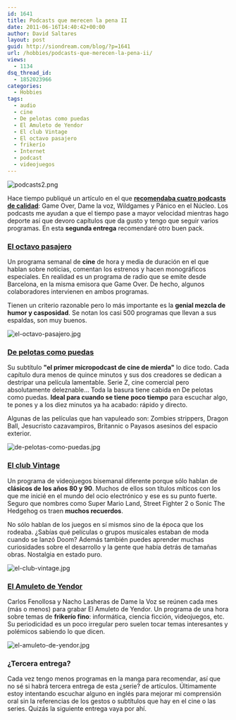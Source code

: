 ```yaml
---
id: 1641
title: Podcasts que merecen la pena II
date: 2011-06-16T14:40:42+00:00
author: David Saltares
layout: post
guid: http://siondream.com/blog/?p=1641
url: /hobbies/podcasts-que-merecen-la-pena-ii/
views:
  - 1134
dsq_thread_id:
  - 1852023966
categories:
  - Hobbies
tags:
  - audio
  - cine
  - De pelotas como puedas
  - El Amuleto de Yendor
  - El club Vintage
  - El octavo pasajero
  - frikerío
  - Internet
  - podcast
  - videojuegos
---
```


![podcasts2.png](/img/wp/podcasts2.webp)

Hace tiempo publiqué un artículo en el que **[recomendaba cuatro podcasts de calidad](/ocio/internet/podcasts-que-merecen-la-pena/ 'Podcasts que merecen la pena')**: Game Over, Dame la voz, Wildgames y Pánico en el Núcleo. Los podcasts me ayudan a que el tiempo pase a mayor velocidad mientras hago deporte así que devoro capítulos que da gusto y tengo que seguir varios programas. En esta **segunda entrega** recomendaré otro buen pack.

### [El octavo pasajero](http://www.octavopasajero.com/)

Un programa semanal de **cine** de hora y media de duración en el que hablan sobre noticias, comentan los estrenos y hacen monográficos especiales. En realidad es un programa de radio que se emite desde Barcelona, en la misma emisora que Game Over. De hecho, algunos colaboradores intervienen en ambos programas.

Tienen un criterio razonable pero lo más importante es la **genial mezcla de humor y casposidad**. Se notan los casi 500 programas que llevan a sus espaldas, son muy buenos.

![el-octavo-pasajero.jpg](/img/wp/el-octavo-pasajero.webp)

### [De pelotas como puedas](http://depelotascomopuedas.com/)

Su subtítulo **"el primer micropodcast de cine de mierda"** lo dice todo. Cada capítulo dura menos de quince minutos y sus dos creadores se dedican a destripar una película lamentable. Serie Z, cine comercial pero absolutamente deleznable… Toda la basura tiene cabida en De pelotas como puedas. **Ideal para cuando se tiene poco tiempo** para escuchar algo, te pones y a los diez minutos ya ha acabado: rápido y directo.

Algunas de las películas que han vapuleado son: Zombies strippers, Dragon Ball, Jesucristo cazavampiros, Britannic o Payasos asesinos del espacio exterior.

![de-pelotas-como-puedas.jpg](/img/wp/de-pelotas-como-puedas.webp)

### [El club Vintage](http://www.ivoox.com/podcast-club-vintage-videojuegos-clasicos-80-s_sq_f18511_1.html)

Un programa de videojuegos bisemanal diferente porque sólo hablan de **clásicos de los años 80 y 90**. Muchos de ellos son títulos míticos con los que me inicié en el mundo del ocio electrónico y ese es su punto fuerte. Seguro que nombres como Super Mario Land, Street Fighter 2 o Sonic The Hedgehog os traen **muchos recuerdos**.

No sólo hablan de los juegos en sí mismos sino de la época que los rodeaba. ¿Sabías qué películas o grupos musicales estaban de moda cuando se lanzó Doom? Además también puedes aprender muchas curiosidades sobre el desarrollo y la gente que había detrás de tamañas obras. Nostalgia en estado puro.

![el-club-vintage.jpg](/img/wp/el-club-vintage.webp)

### [El Amuleto de Yendor](http://yendor.es/)

Carlos Fenollosa y Nacho Lasheras de Dame la Voz se reúnen cada mes (más o menos) para grabar El Amuleto de Yendor. Un programa de una hora sobre temas de **frikerío fino**: informática, ciencia ficción, videojuegos, etc. Su periodicidad es un poco irregular pero suelen tocar temas interesantes y polémicos sabiendo lo que dicen.

![el-amuleto-de-yendor.jpg](/img/wp/el-amuleto-de-yendor.webp)

### ¿Tercera entrega?

Cada vez tengo menos programas en la manga para recomendar, así que no sé si habrá tercera entrega de esta ¿serie? de artículos. Últimamente estoy intentando escuchar alguno en inglés para mejorar mi comprensión oral sin la referencias de los gestos o subtítulos que hay en el cine o las series. Quizás la siguiente entrega vaya por ahí.
